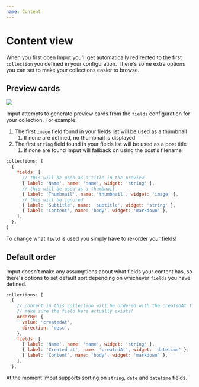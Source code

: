 ```yaml
---
name: Content
---
```

# Content view

When you first open Imput you'll get automatically redirected to the first `collection` you defined in your configuration. There's some extra options you can set to make your collections easier to browse.

## Preview cards

![](/images/screenshot-2024-04-06-at-091417.png "")

Imput attempts to generate preview cards from the `fields` configuration for your collection. For example:

1. The first `image` field found in your fields list will be used as a thumbnail
   1. If none are defined, no thumbnail is displayed
1. The first `string` field found in your fields list will be used as a post title
   1. If none are found Imput will fallback on using the post's filename

```js
collections: [
  {
    fields: [
      // this will be used as a title in the preview
      { label: 'Name', name: 'name', widget: 'string' },
      // this will be used as a thumbnail
      { label: 'Thumbnail', name: 'thumbnail', widget: 'image' },
      // this will be ignored
      { label: 'Subtitle', name: 'subtitle', widget: 'string' },
      { label: 'Content', name: 'body', widget: 'markdown' },
    ],
  },
]
```

To change what `field` is used you simply have to re-order your fields!

## Default order

Imput doesn't make any assumptions about what fields your content has, so there's options to set default sort depending on whichever `fields` you have defined.

```js
collections: [
  {
    // content in this collection will be ordered with the createdAt field
    // make sure the field here actually exists!
    orderBy: {
      value: 'createdAt',
      direction: 'desc',
    },
    fields: [
      { label: 'Name', name: 'name', widget: 'string' },
      { label: 'Created at', name: 'createdAt', widget: 'datetime' },
      { label: 'Content', name: 'body', widget: 'markdown' },
    ],
  },
```

<Note>

At the moment Imput supports sorting on `string`, `date` and `datetime` fields.

</Note>


